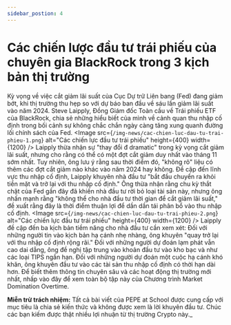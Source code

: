 ```yaml
---
sidebar_postion: 4
---
```


# Các chiến lược đầu tư trái phiếu của chuyên gia BlackRock trong 3 kịch bản thị trường

Kỳ vọng về việc cắt giảm lãi suất của Cục Dự trữ Liên bang (Fed) đang giảm bớt, khi thị trường thu hẹp so với dự báo ban đầu về sáu lần giảm lãi suất vào năm 2024. Steve Laipply, Đồng Giám đốc Toàn cầu về Trái phiếu ETF của BlackRock, chia sẻ những hiểu biết của mình về cảnh quan thu nhập cố định trong bối cảnh sự không chắc chắn ngày càng tăng xung quanh đường lối chính sách của Fed.
<Image
  src={`/img-news/cac-chien-luc-dau-tu-trai-phieu-1.png`}
  alt="Các chiến lực đầu tư trái phiếu"
  height={400}
  width={1200}
/>
Laipply thừa nhận sự "thay đổi đ dramatic" trong kỳ vọng cắt giảm lãi suất, nhưng cho rằng có thể có một đợt cắt giảm duy nhất vào tháng 11 sớm nhất. Tuy nhiên, ông lưu ý rằng sau thời điểm đó, "không rõ" liệu có thêm các đợt cắt giảm nào khác vào năm 2024 hay không.
Đề cập đến lĩnh vực thu nhập cố định, Laipply khuyên nhà đầu tư "bắt đầu chuyển ra khỏi tiền mặt và trở lại với thu nhập cố định." Ông thừa nhận rằng chu kỳ thắt chặt của Fed gần đây đã khiến nhà đầu tư rời bỏ loại tài sản này, nhưng ông nhấn mạnh rằng "không thể cho nhà đầu tư thời gian để cắt giảm lãi suất," đề xuất rằng đây là thời điểm thuận lợi để dần dần tái phân bổ vào thu nhập cố định.
<Image
  src={`/img-news/cac-chien-luc-dau-tu-trai-phieu-2.png`}
  alt="Các chiến lực đầu tư trái phiếu"
  height={400}
  width={1200}
/>
Laipply đề cập đến ba kịch bản tiềm năng cho nhà đầu tư cần xem xét: Đối với những người tin vào kịch bản hạ cánh nhẹ nhàng, ông khuyên "quay trở lại với thu nhập cố định rộng rãi." Đối với những người dự đoán lạm phát vẫn cao dai dẳng, ông đề nghị tập trung vào khoản đầu tư vào kho bạc và như các loại TIPS ngắn hạn. Đối với những người dự đoán một cuộc hạ cánh khó khăn, ông khuyên đầu tư vào các tài sản thu nhập cố định có thời hạn dài hơn.
Để biết thêm thông tin chuyên sâu và các hoạt động thị trường mới nhất, nhấp vào đây để xem toàn bộ tập này của Chương trình Market Domination Overtime.

**Miễn trừ trách nhiệm:** Tất cả bài viết của PEPE at School được cung cấp với mục tiêu là chia sẻ kiến thức và không được xem là lời khuyên đầu tư. Chúc các bạn kiếm được thật nhiều lợi nhuận từ thị trường Crypto này._
